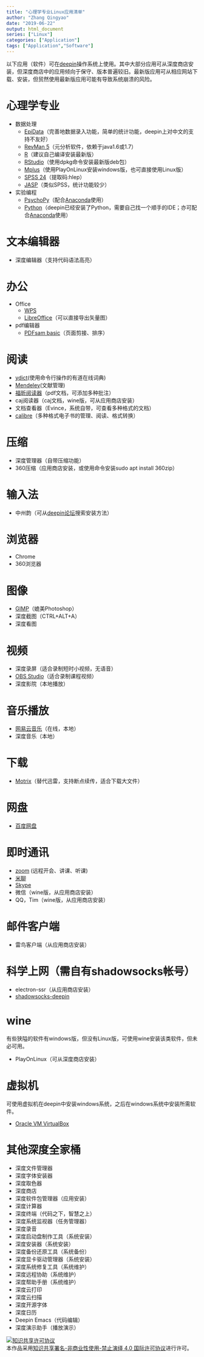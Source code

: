 ```yaml
---
title: "心理学专业Linux应用清单"
author: "Zhang Qingyao"
date: "2019-06-22"
output: html_document
series: ["Linux"]
categories: ["Application"]
tags: ["Application","Software"]
---
```

以下应用（软件）可在[deepin](https://www.deepin.org/)操作系统上使用。其中大部分应用可从深度商店安装，但深度商店中的应用倾向于保守、版本普遍较旧。最新版应用可从相应网站下载、安装，但贸然使用最新版应用可能有导致系统崩溃的风险。

# 心理学专业
- 数据处理
    - [EpiData](http://www.epidata.dk/)（完善地数据录入功能，简单的统计功能，deepin上对中文的支持不友好）
    - [RevMan 5](https://community.cochrane.org/help/tools-and-software/revman-5)（元分析软件，依赖于java1.6或1.7）
    - [R](https://www.r-project.org/)（建议自己编译安装最新版）
    - [RStudio](https://www.rstudio.com/products/rstudio/download/)（使用dpkg命令安装最新版deb包）
    - [Mplus](https://bbs.pinggu.org/forum-135-1.html)（使用PlayOnLinux安装windows版，也可直接使用Linux版）
    - [SPSS 24](https://pan.baidu.com/s/1wOTI5J9MF-LCn4YsXDgMwg)（提取码:hlep）
    - [JASP](https://jasp-stats.org/)（类似SPSS，统计功能较少）
- 实验编程
    - [PsychoPy](http://www.psychopy.org/)（配合[Anaconda](https://www.anaconda.com/)使用）
    - [Python](https://www.python.org/)（deepin已经安装了Python，需要自己找一个顺手的IDE；亦可配合[Anaconda](https://www.anaconda.com/)使用）

# 文本编辑器
- 深度编辑器（支持代码语法高亮）

# 办公
- Office
    - [WPS](https://www.wps.cn/product/wpslinux)
    - [LibreOffice](https://www.libreoffice.org)（可以直接导出矢量图）
- pdf编辑器
    - [PDFsam basic](https://pdfsam.org/download-pdfsam-basic/)（页面剪接、排序）

# 阅读
- [ydict](https://github.com/TimothyYe/ydict)(使用命令行操作的有道在线词典)
- [Mendeley](https://www.mendeley.com/download-desktop/)(文献管理)
- [福昕阅读器](https://www.foxitsoftware.cn/downloads/)（pdf文档，可添加多种批注）
- caj阅读器（caj文档，wine版，可从应用商店安装）
- 文档查看器（Evince，系统自带，可查看多种格式的文档）
- [calibre](https://calibre-ebook.com/download_linux)（多种格式电子书的管理、阅读、格式转换）

# 压缩
- 深度管理器（自带压缩功能）
- 360压缩（应用商店安装，或使用命令安装sudo apt install 360zip）

# 输入法
- 中州韵（可从[deepin论坛](https://bbs.deepin.org/)搜索安装方法）

# 浏览器
- Chrome
- 360浏览器

# 图像
- [GIMP](https://www.gimp.org)（媲美Photoshop）
- 深度截图（CTRL+ALT+A）
- 深度看图

# 视频
- 深度录屏（适合录制短时小视频，无语音）
- [OBS Studio](https://obsproject.com/wiki/install-instructions#linux)（适合录制课程视频）
- 深度影院（本地播放）

# 音乐播放
- [网易云音乐](https://music.163.com/#/download)（在线，本地）
- 深度音乐（本地）

# 下载
- [Motrix](https://motrix.app/)（替代迅雷，支持断点续传，适合下载大文件）

# 网盘
- [百度网盘](https://pan.baidu.com/download)

# 即时通讯
- [zoom](https://zoom.com.cn/download) (远程开会、讲课、听课)
- [米聊](http://www.miliao.com)
- [Skype](https://repo.skype.com/latest/skypeforlinux-64.deb)
- 微信（wine版，从应用商店安装）
- QQ，Tim（wine版，从应用商店安装）

# 邮件客户端
- 雷鸟客户端（从应用商店安装）

# 科学上网（需自有shadowsocks帐号）
- electron-ssr（从应用商店安装）
- [shadowsocks-deepin](https://github.com/lolimay/shadowsocks-deepin)

# wine

有些狭隘的软件有windows版，但没有Linux版，可使用wine安装该类软件，但未必可用。

- PlayOnLinux（可从深度商店安装）

# 虚拟机

可使用虚拟机在deepin中安装windows系统，之后在windows系统中安装所需软件。

- [Oracle VM VirtualBox](https://www.virtualbox.org/)

# 其他深度全家桶
- 深度文件管理器
- 深度字体安装器
- 深度取色器
- 深度商店
- 深度软件包管理器（应用安装）
- 深度计算器
- 深度终端（代码之下，智慧之上）
- 深度系统监视器（任务管理器）
- 深度录音
- 深度启动盘制作工具（系统安装）
- 深度安装器（系统安装）
- 深度备份还原工具（系统备份）
- 深度显卡驱动管理器（系统安装）
- 深度系统修复工具（系统维护）
- 深度远程协助（系统维护）
- 深度帮助手册（系统维护）
- 深度云打印
- 深度云扫描
- 深度开源字体
- 深度日历
- Deepin Emacs（代码编辑）
- 深度演示助手（播放演示）

<a rel="license" href="http://creativecommons.org/licenses/by-nc-nd/4.0/"><img alt="知识共享许可协议" style="border-width:0" src="https://i.creativecommons.org/l/by-nc-nd/4.0/88x31.png" /></a><br />本作品采用<a rel="license" href="http://creativecommons.org/licenses/by-nc-nd/4.0/">知识共享署名-非商业性使用-禁止演绎 4.0 国际许可协议</a>进行许可。